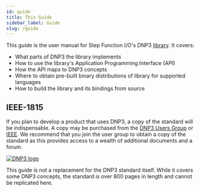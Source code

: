 ```yaml
---
id: guide
title: This Guide
sidebar_label: Guide
slug: /guide
---
```



This guide is the user manual for Step Function I/O's DNP3 [library](https://github.com/stepfunc/dnp3). It covers:

* What parts of DNP3 the library implements
* How to use the library's Application Programming Interface (API)
* How the API maps to DNP3 concepts
* Where to obtain pre-built binary distributions of library for supported languages
* How to build the library and its bindings from source




## IEEE-1815

If you plan to develop a product that uses DNP3, a copy of the standard will be indispensable. A copy may be purchased from the
[DNP3 Users Group](https://dnp.org) or [IEEE](https://standards.ieee.org/standard/1815-2012.html). We recommend that you join the user group to obtain a copy
of the standard as this provides access to a wealth of additional documents and a forum.

<div style={{textAlign: 'center'}}>
<a href="https://dnp.org"><img alt="DNP3 logo" src={useBaseUrl('img/dnp_logo.jpg')} /></a>
</div>

This guide is not a replacement for the DNP3 standard itself. While it covers some DNP3 concepts, the standard is over 800 pages in length and cannot be
replicated here.





